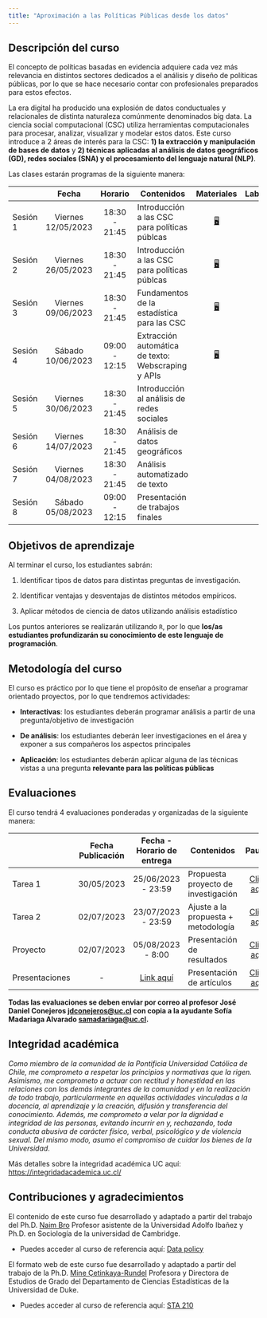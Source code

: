 ```yaml
---
title: "Aproximación a las Políticas Públicas desde los datos"
---
```


## Descripción del curso

El concepto de políticas basadas en evidencia adquiere cada vez más relevancia en distintos sectores dedicados a el análisis y diseño de políticas públicas, por lo que se hace necesario contar con profesionales preparados para estos efectos.

La era digital ha producido una explosión de datos conductuales y relacionales de distinta naturaleza comúnmente denominados big data. La ciencia social computacional (CSC) utiliza herramientas computacionales para procesar, analizar, visualizar y modelar estos datos. Este curso introduce a 2 áreas de interés para la CSC: **1) la extracción y manipulación de bases de datos** y **2) técnicas aplicadas al análisis de datos geográficos (GD), redes sociales (SNA) y el procesamiento del lenguaje natural (NLP)**.

Las clases estarán programas de la siguiente manera:

|          |       Fecha        |    Horario    | Contenidos                                         |                           Materiales                            |                                 Laboratorios.                                  |
|------------|:----------:|:----------:|------------|:----------:|:----------:|
| Sesión 1 | Viernes 12/05/2023 | 18:30 - 21:45 | Introducción a las CSC para políticas públcas      | [🖥️](class/class-1.html "Clase 1"){aria-label="Clase 1 slides"} |                                                                                |
| Sesión 2 | Viernes 26/05/2023 | 18:30 - 21:45 | Introducción a las CSC para políticas públcas      | [🖥️](class/class-1.html "Clase 1"){aria-label="Clase 1 slides"} |                                                                                |
| Sesión 3 | Viernes 09/06/2023 | 18:30 - 21:45 | Fundamentos de la estadística para las CSC         | [🖥️](class/class-2.html "Clase 2"){aria-label="Clase 2 slides"} | [📚](labs/lab-c2.html "Laboratorio clase 2"){aria-label="Laboratorio clase 2"} |
| Sesión 4 | Sábado 10/06/2023  | 09:00 - 12:15 | Extracción automática de texto: Webscraping y APIs | [🖥️](class/class-3.html "Clase 3"){aria-label="Clase 3 slides"} | [📚](labs/lab-c3.html "Laboratorio clase 3"){aria-label="Laboratorio clase 3"} |
| Sesión 5 | Viernes 30/06/2023 | 18:30 - 21:45 | Introducción al análisis de redes sociales         |                                                                 |                                                                                |
| Sesión 6 | Viernes 14/07/2023 | 18:30 - 21:45 | Análisis de datos geográficos                      |                                                                 |                                                                                |
| Sesión 7 | Viernes 04/08/2023 | 18:30 - 21:45 | Análisis automatizado de texto                     |                                                                 |                                                                                |
| Sesión 8 | Sábado 05/08/2023  | 09:00 - 12:15 | Presentación de trabajos finales                   |                                                                 |                                                                                |

## Objetivos de aprendizaje

Al terminar el curso, los estudiantes sabrán:

1.  Identificar tipos de datos para distintas preguntas de investigación.

2.  Identificar ventajas y desventajas de distintos métodos empíricos.

3.  Aplicar métodos de ciencia de datos utilizando análisis estadístico

Los puntos anteriores se realizarán utilizando `R`, por lo que **los/as estudiantes profundizarán su conocimiento de este lenguaje de programación**.

## Metodología del curso

El curso es práctico por lo que tiene el propósito de enseñar a programar orientado proyectos, por lo que tendremos actividades:

-   **Interactivas**: los estudiantes deberán programar análisis a partir de una pregunta/objetivo de investigación

-   **De análisis**: los estudiantes deberán leer investigaciones en el área y exponer a sus compañeros los aspectos principales

-   **Aplicación**: los estudiantes deberán aplicar alguna de las técnicas vistas a una pregunta **relevante para las políticas públicas**

## Evaluaciones

El curso tendrá 4 evaluaciones ponderadas y organizadas de la siguiente manera:

|                | Fecha Publicación |                                                      Fecha - Horario de entrega                                                       | Contenidos                          |                            Pautas                            |
|-------------|:-----------:|:--------------------:|-------------|:-----------:|
| Tarea 1        |    30/05/2023     |                                                          25/06/2023 - 23:59                                                           | Propuesta proyecto de investigación |       [Click aquí](/exams/Tarea1.pdf "Pauta Tarea 1")        |
| Tarea 2        |    02/07/2023     |                                                          23/07/2023 - 23:59                                                           | Ajuste a la propuesta + metodología |       [Click aquí](/exams/Tarea2.pdf "Pauta Tarea 2")        |
| Proyecto       |    02/07/2023     |                                                      05/08/2023 - 8:00                                                       | Presentación de resultados          |      [Click aquí](/exams/Tarea3.pdf "Pauta Proyecto")      |
| Presentaciones |        \-         | [Link aquí](https://uccl0-my.sharepoint.com/:x:/g/personal/jdconejeros_uc_cl/Ed-gi54og-1MiaccCW2WG6EBdrPFG6ON3mvnrtvaCmP4Yw?e=k111Ew) | Presentación de artículos           | [Click aquí](/exams/Presentaciones.pdf "Pauta Presentación") |

**Todas las evaluaciones se deben enviar por correo al profesor José Daniel Conejeros [jdconejeros\@uc.cl](jdconejeros@uc.cl) con copia a la ayudante Sofía Madariaga Alvarado [samadariaga\@uc.cl](samadariaga@uc.cl).**

## Integridad académica

*Como miembro de la comunidad de la Pontificia Universidad Católica de Chile, me comprometo a respetar los principios y normativas que la rigen. Asimismo, me comprometo a actuar con rectitud y honestidad en las relaciones con los demás integrantes de la comunidad y en la realización de todo trabajo, particularmente en aquellas actividades vinculadas a la docencia, al aprendizaje y la creación, difusión y transferencia del conocimiento. Además, me comprometo a velar por la dignidad e integridad de las personas, evitando incurrir en y, rechazando, toda conducta abusiva de carácter físico, verbal, psicológico y de violencia sexual. Del mismo modo, asumo el compromiso de cuidar los bienes de la Universidad*.

Más detalles sobre la integridad académica UC aquí: <https://integridadacademica.uc.cl/>

## Contribuciones y agradecimientos

El contenido de este curso fue desarrollado y adaptado a partir del trabajo del Ph.D. [Naim Bro](https://naimbro.github.io/) Profesor asistente de la Universidad Adolfo Ibañez y Ph.D. en Sociología de la universidad de Cambridge.

-   Puedes acceder al curso de referencia aquí: [Data policy](https://naimbro.github.io/programa_diplomado_2022.html)

El formato web de este curso fue desarrollado y adaptado a partir del trabajo de la Ph.D. [Mine Çetinkaya-Rundel](https://mine-cr.com/) Profesora y Directora de Estudios de Grado del Departamento de Ciencias Estadísticas de la Universidad de Duke.

-   Puedes acceder al curso de referencia aquí: [STA 210](https://sta210-s22.github.io/website/)
